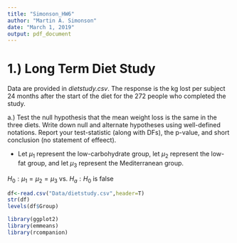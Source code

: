 ```yaml
---
title: "Simonson_HW6"
author: "Martin A. Simonson"
date: "March 1, 2019"
output: pdf_document
---
```


# 1.) Long Term Diet Study

Data are provided in _dietstudy.csv_. The response is the kg lost per subject 24 months after the start of the diet for the 272 people who completed the study.

a.) Test the null hypothesis that the mean weight loss is the same in the three diets. Write down null and alternate hypotheses using well-defined notations. Report your test-statistic (along with DFs), the p-value, and short conclusion (no statement of effeect).

- Let $\mu_1$ represent the low-carbohydrate group, let $\mu_2$ represent the low-fat group, and let $\mu_3$ represent the Mediterranean group.

 $H_0: \mu_1 =\mu_2=\mu_3$
 vs.
 $H_a: H_0$ is false
 
```r
df<-read.csv("Data/dietstudy.csv",header=T)
str(df)
levels(df$Group)

library(ggplot2)
library(emmeans)
library(rcompanion)

```

```r

```


